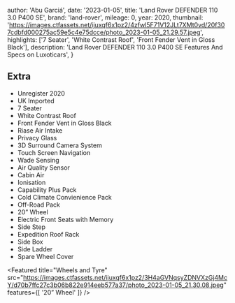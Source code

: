 
  author: 'Abu Garciá',
  date: '2023-01-05',
  title: 'Land Rover DEFENDER 110 3.0 P400 SE',
  brand: 'land-rover',
  mileage: 0,
  year: 2020,
  thumbnail: 'https://images.ctfassets.net/ijuxqf6x1pz2/4zfwl5F71V12JLt7XMt0vd/20f307cdbfd000275ac59e5c4e75dcce/photo_2023-01-05_21.29.57.jpeg',
  highlights: ['7 Seater', 'White Contrast Roof', 'Front Fender Vent in Gloss Black'],
  description:
    'Land Rover DEFENDER 110 3.0 P400 SE Features And Specs on Luxoticars',
}


## Extra
- Unregister 2020
- UK Imported
- 7 Seater
- White Contrast Roof
- Front Fender Vent in Gloss Black
- Riase Air Intake 
- Privacy Glass
- 3D Surround Camera System
- Touch Screen Navigation
- Wade Sensing 
- Air Quality Sensor 
- Cabin Air
- Ionisation 
- Capability Plus Pack
- Cold Climate Convienience Pack
- Off-Road Pack
- 20” Wheel
- Electric Front Seats with Memory
- Side Step
- Expedition Roof Rack
- Side Box
- Side Ladder 
- Spare Wheel Cover

<Featured
  title="Wheels and Tyre"
  src="https://images.ctfassets.net/ijuxqf6x1pz2/3H4aGVNqsyZDNVXzGj4McY/d70b7ffc27c3b06b822e914eeb577a37/photo_2023-01-05_21.30.08.jpeg"
  features={[
    '20” Wheel'
  ]}
/>
